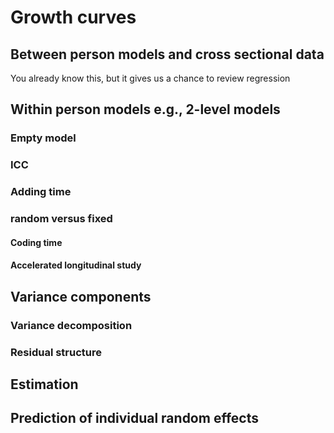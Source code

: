 # Growth curves

## Between person models and cross sectional data

You already know this, but it gives us a chance to review regression


## Within person models e.g., 2-level models

### Empty model

### ICC

### Adding time

### random versus fixed

#### Coding time

#### Accelerated longitudinal study

## Variance components

### Variance decomposition

### Residual structure

## Estimation

## Prediction of individual random effects






